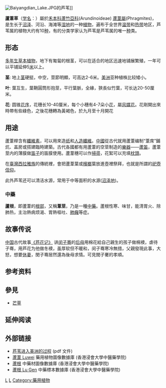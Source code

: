 {{About|常見蘆葦|其他也稱為蘆葦的植物|蘆葦 (植物)}}
{{speciesbox
| name = 蘆葦草
| image = Phragmites australis Schilfrohr.jpg
| image_width = 250px
| image_caption = 風中的蘆葦穗
| taxon= Phragmites australis
| status = LC
| status_system = IUCN3.1
| status_ref = <ref name=iucn>{{cite journal |author=Lansdown, R.V.|last-author-amp=yes |title=''Phragmites australis'' |journal=[[The_IUCN_Red_List_of_Threatened_Species|The IUCN Red List of Threatened Species]] |volume=2017 |at= e.T164494A121712286 |publisher=[[IUCN|IUCN]] |year=2017 |doi=10.2305/IUCN.UK.2017-3.RLTS.T164494A121712286.en}}</ref>
| authority = (Cav.) Trin. ex Steud.
| synonyms =
* ''Phragmites communis'' (Cav.) Trin. ex Steud. 
* ''Phragmites communis'' Trin.
}}
[[File:Baiyangdian_Lake.JPG|thumb]]的芦苇]]

'''蘆葦草'''（[[学名|学名]]：''{{lang|la|Phragmites australis}}''）屬於[[禾本科|禾本科]][[蘆竹亞科|蘆竹亞科]](Arundinoideae) [[蘆葦屬|蘆葦屬]](Phragmites)，
是生长于[[沼泽|沼泽]]、河沿、海滩等[[湿地|湿地]]的一种[[植物|植物]]，遍布于全世界[[温带|温带]]和[[热带|热带]]地区，芦苇属的植物大约有10[[种|种]]，有的分类学家认为芦苇是芦苇属的唯一[[种|种]]类。

== 形态 ==

[[多年生草本植物|多年生草本植物]]，地下有匍匐的根茎，可以在适合的地区迅速地铺展繁殖，一年可以平铺延伸5[[米_(單位)|米]]以上。

'''茎''': 地上[[茎|茎]]硬挺，中空，莖節明顯，可高达2-6米。[[美洲|美洲]]亚种植株比较矮小。

'''叶''': 葉互生，葉鞘圓筒形抱莖，平行葉脈，全緣，狹長似竹葉，可长达20-50厘米。

'''花''': 圆锥[[花序|花序]]，花穗长10-40厘米，每个小穗有4-7朵小[[花|花]]，屬[[风媒花|风媒花]]。花剛開出來時帶有些綠色，之後花穗轉為黃褐色，於九月至十月開花

== 用途 ==

蘆葦桿含有[[纖維素|纖維素]]，可以用來造[[纸|纸]]和[[人造纖維|人造纖維]]。[[中國|中國]]從古代就用蘆葦编制“葦席”鋪炕、盖房或搭建臨時建築。古代各國都有用蘆葦的空莖制造的[[樂器|樂器]]——[[蘆笛|蘆笛]]，蘆葦莖内的薄膜做[[笛子|笛子]]的笛膜使用。蘆葦穗可以作[[掃帚|掃帚]]，花絮可以充填[[枕頭|枕頭]]。

在[[臺灣|臺灣]][[西拉雅族|西拉雅族]]的傳統裡，會把蘆葦葉或[[檳榔|檳榔]]葉放進壺裡祭拜，也就是所謂的[[祀壺信仰|祀壺信仰]]。

此外芦苇还可以清洁水源，常用于中等面积的水源([[沼泽地|沼泽地]])。

===中藥===
'''蘆根'''，即蘆葦的[[根|根部]]，又稱'''葦莖'''，乃是一種[[中藥|中藥]]。蘆根性寒、味甘，能清胃火、除肺热，主治熱病烦渴、胃熱嘔吐、[[肺癰|肺癰]]等症。

== 故事传说 ==

[[中国|中国]]古代故事[[《芦花记》|《芦花记》]]
讲[[闵子骞|闵子骞]]的[[后母|后母]]用棉花給自己親生的孩子做棉襖，虐待子骞，用芦花为他做冬襖，虽厚软但不暖和，闵子骞寒冷無措，父親發現此事，大怒，想要[[休妻|休妻]]，閔子骞居然還為後母求情。可見閔子騫的孝順。

== 参考资料 ==
{{FRPS|芦苇}}
{{reflist}}

== 參見 ==
* [[芒草|芒草]]

== 延伸阅读 ==
{{Wikisource further reading}}
{{commons|Phragmites australis}}

== 外部链接 ==
* [https://web.archive.org/web/20060316063951/http://www.invasiveplants.net/invasiveplants/phragmites/PNAS.pdf 芦苇进入美洲的过程] (pdf 文件)
* [http://libproject.hkbu.edu.hk/was40/detail?lang=ch&channelid=1288&searchword=herb_id=D00258 蘆葦 Luwei] {{Wayback|url=http://libproject.hkbu.edu.hk/was40/detail?lang=ch&channelid=1288&searchword=herb_id=D00258 |date=20210111152122 }} 藥用植物圖像數據庫 (香港浸會大學中醫藥學院) {{zh}}{{en}}
*[https://sys01.lib.hkbu.edu.hk/cmed/mmid/detail.php?pid=B00083 蘆根] 中藥材圖像數據庫  (香港浸會大學中醫藥學院) {{zh}}{{en}} 
* [http://libproject.hkbu.edu.hk/was40/detail?channelid=44273&searchword=herb_id=D00464 蘆根 Lu Gen] {{Wayback|url=http://libproject.hkbu.edu.hk/was40/detail?channelid=44273&searchword=herb_id=D00464 |date=20200917142333 }} 中藥標本數據庫 (香港浸會大學中醫藥學院) {{zh-hant}}{{en}}

{{Taxonbar|from=Q28557}}

[[Category:芦苇属|L]]
[[Category:植物修复植物|L]]
[[Category:藥用植物|Category:藥用植物]]